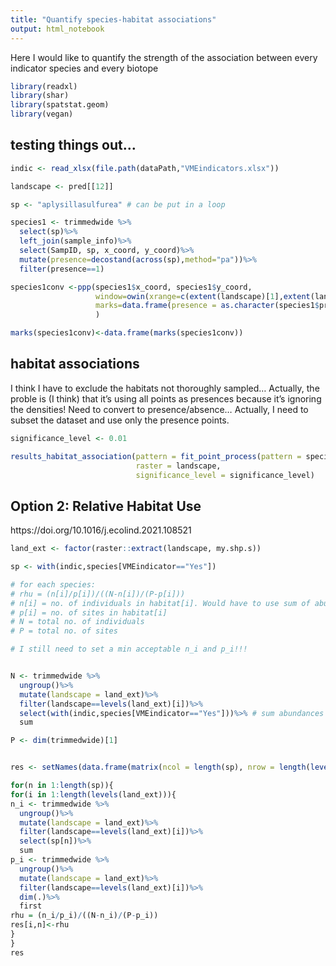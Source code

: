 ```yaml
---
title: "Quantify species-habitat associations"
output: html_notebook
---
```


Here I would like to quantify the strength of the association between every indicator species and every biotope
```r
library(readxl)
library(shar)
library(spatstat.geom)
library(vegan)
```

## testing things out...
```r
indic <- read_xlsx(file.path(dataPath,"VMEindicators.xlsx"))

landscape <- pred[[12]]

sp <- "aplysillasulfurea" # can be put in a loop

species1 <- trimmedwide %>%
  select(sp)%>%
  left_join(sample_info)%>%
  select(SampID, sp, x_coord, y_coord)%>%
  mutate(presence=decostand(across(sp),method="pa"))%>%
  filter(presence==1)

species1conv <-ppp(species1$x_coord, species1$y_coord, 
                   window=owin(xrange=c(extent(landscape)[1],extent(landscape)[2]), yrange=c(extent(landscape)[3],extent(landscape)[4])),
                   marks=data.frame(presence = as.character(species1$presence))
                   )

marks(species1conv)<-data.frame(marks(species1conv))

```

## habitat associations
I think I have to exclude the habitats not thoroughly sampled... Actually, the proble is (I think) that it's using all points as presences because it's ignoring the densities! Need to convert to presence/absence... Actually, I need to subset the dataset and use only the presence points.
```r

significance_level <- 0.01

results_habitat_association(pattern = fit_point_process(pattern = species1conv, process = "cluster", n_random = 99),
                            raster = landscape,
                            significance_level = significance_level)

```

## Option 2: Relative Habitat Use
https://doi.org/10.1016/j.ecolind.2021.108521
```r

land_ext <- factor(raster::extract(landscape, my.shp.s))

sp <- with(indic,species[VMEindicator=="Yes"])

# for each species:
# rhu = (n[i]/p[i])/((N-n[i])/(P-p[i]))
# n[i] = no. of individuals in habitat[i]. Would have to use sum of abundance
# p[i] = no. of sites in habitat[i]
# N = total no. of individuals
# P = total no. of sites

# I still need to set a min acceptable n_i and p_i!!!


N <- trimmedwide %>%
  ungroup()%>%
  mutate(landscape = land_ext)%>%
  filter(landscape==levels(land_ext)[i])%>%
  select(with(indic,species[VMEindicator=="Yes"]))%>% # sum abundances of all indicators
  sum

P <- dim(trimmedwide)[1]


res <- setNames(data.frame(matrix(ncol = length(sp), nrow = length(levels(land_ext)))), sp)

for(n in 1:length(sp)){
for(i in 1:length(levels(land_ext))){
n_i <- trimmedwide %>%
  ungroup()%>%
  mutate(landscape = land_ext)%>%
  filter(landscape==levels(land_ext)[i])%>%
  select(sp[n])%>%
  sum
p_i <- trimmedwide %>%
  ungroup()%>%
  mutate(landscape = land_ext)%>%
  filter(landscape==levels(land_ext)[i])%>%
  dim(.)%>%
  first
rhu = (n_i/p_i)/((N-n_i)/(P-p_i))
res[i,n]<-rhu
}
}
res
```

